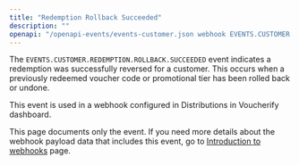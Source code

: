 ```yaml
---
title: "Redemption Rollback Succeeded"
description: ""
openapi: "/openapi-events/events-customer.json webhook EVENTS.CUSTOMER.REDEMPTION.ROLLBACK.SUCCEEDED"
---
```


The `EVENTS.CUSTOMER.REDEMPTION.ROLLBACK.SUCCEEDED` event indicates a redemption was successfully reversed for a customer. This occurs when a previously redeemed voucher code or promotional tier has been rolled back or undone.

This event is used in a webhook configured in Distributions in Voucherify dashboard.

<Note>This page documents only the event. If you need more details about the webhook payload data that includes this event, go to [Introduction to webhooks](/api-reference/introduction-to-webhooks "Introduction to webhooks v2024-01-01") page.</Note>